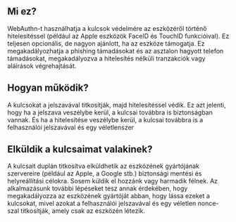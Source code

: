 ## Mi ez?

<div className="h-2"/>

WebAuthn-t használhatja a kulcsok védelmére az eszközéről történő hitelesítéssel (például az Apple eszközök FaceID és TouchID funkcióival). Ez teljesen opcionális, de nagyon ajánlott, ha az eszköze támogatja. Ez megakadályozhatja a phishing támadásokat és az asztalon hagyott telefon támadásokat, megakadályozva a hitelesítés nélküli tranzakciók vagy aláírások végrehajtását.

<div className="h-4"/>

## Hogyan működik?

<div className="h-2"/>

A kulcsokat a jelszavával titkosítják, majd hitelesítéssel védik. Ez azt jelenti, hogy ha a jelszava veszélybe kerül, a kulcsai továbbra is biztonságban vannak. És ha a hitelesítése veszélybe kerül, a kulcsai továbbra is a felhasználói jelszavával és egy véletlenszer

<div className="h-4"/>

## Elküldik a kulcsaimat valakinek?

<div className="h-2"/>

A kulcsait duplán titkosítva elküldhetik az eszközének gyártójának szervereire (például az Apple, a Google stb.) biztonsági mentési és helyreállítási célokra. Sosem küldik el hozzánk vagy harmadik félnek. Az alkalmazásunk további lépéseket tesz annak érdekében, hogy megakadályozza az eszközének gyártóját abban, hogy lássa ezeket a kulcsokat, mivel azokat a felhasználói jelszavával és egy véletlen nonce-szal titkosítják, amely csak az eszközén létezik.

